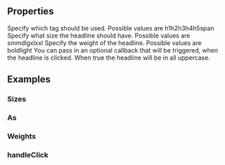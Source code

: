 
<Meta
  title="Headline"
  subtitle="The Headline tells users what the page is about"
/>

## Properties

<PropsTable>
  <PropsTableRow value="as" type="String" default="h1" required>
    Specify which tag should be used. Possible values are <span class="code">h1</span><span class="code">h2</span><span class="code">h3</span><span class="code">h4</span><span class="code">h5</span><span class="code">span</span>
  </PropsTableRow>
  <PropsTableRow value="size" type="String" default="lg" required>
    Specify what size the headline should have. Possible values are <span class="code">sm</span><span class="code">md</span><span class="code">lg</span><span class="code">xl</span><span class="code">xxl</span>
  </PropsTableRow>
  <PropsTableRow value="weight" type="String" default="bold">
    Specify the weight of the headline. Possible values are <span class="code">bold</span><span class="code">light</span>
  </PropsTableRow>
  <PropsTableRow value="handleClick" type="Function">
    You can pass in an optional callback that will be triggered, when the headline
    is clicked.
  </PropsTableRow>
  <PropsTableRow value="uppercase" type="Boolean" default="true">
    When true the headline will be in all uppercase.
  </PropsTableRow>
</PropsTable>

## Examples

### Sizes

<ExampleLoader example="Headline.Sizes.tsx" />

### As

<ExampleLoader example="Headline.As.tsx" />

### Weights

<ExampleLoader example="Headline.Weights.tsx" />

### handleClick

<ExampleLoader example="Headline.Click.tsx" />

